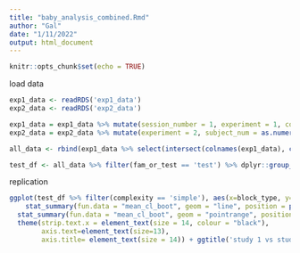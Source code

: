 ```yaml
---
title: "baby_analysis_combined.Rmd"
author: "Gal"
date: "1/11/2022"
output: html_document
---
```


```r
knitr::opts_chunk$set(echo = TRUE)
```


load data
```r
exp1_data <- readRDS('exp1_data')
exp2_data <- readRDS('exp2_data')

exp1_data = exp1_data %>% mutate(session_number = 1, experiment = 1, complexity = 'simple', subject_num = subject_id) 
exp2_data = exp2_data %>% mutate(experiment = 2, subject_num = as.numeric(subject_num)) 

all_data <- rbind(exp1_data %>% select(intersect(colnames(exp1_data), colnames(exp2_data))), exp2_data %>% select(intersect(colnames(exp1_data), colnames(exp2_data)))) %>% mutate(experiment = as.factor(experiment))

test_df <- all_data %>% filter(fam_or_test == 'test') %>% dplyr::group_by(subject_num) %>% dplyr::mutate(normLT = (looking_time_2000_1-mean(looking_time_2000_1))/sd(looking_time_2000_1)) %>% select(c(session_number, subject_num, block_number, block_type, fam_duration), everything())

```


replication
```r

ggplot(test_df %>% filter(complexity == 'simple'), aes(x=block_type, y=log(looking_time_2000_1), group=experiment, color = experiment)) + geom_point(alpha=0.2, position = position_dodge(width = .1)) + 
    stat_summary(fun.data = "mean_cl_boot", geom = "line", position = position_dodge(width = .1))  + 
  stat_summary(fun.data = "mean_cl_boot", geom = "pointrange", position = position_dodge(width = .1)) + facet_wrap(~fam_duration) + xlab('Trial type') + ylab('normalized LT') + labs(color = 'Study') + theme_classic() + 
  theme(strip.text.x = element_text(size = 14, colour = "black"),
        axis.text=element_text(size=13),
        axis.title= element_text(size = 14)) + ggtitle('study 1 vs study 2') 

```


